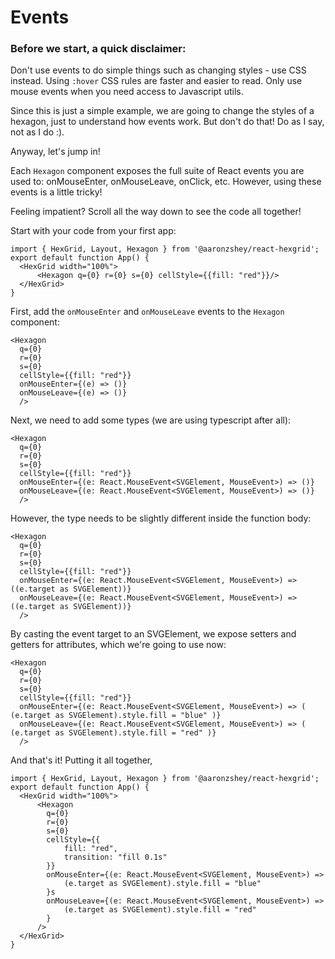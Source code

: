
<Meta title="Getting Started/Using Events" />

# Events

### Before we start, a quick disclaimer:

Don't use events to do simple things such as changing styles - use CSS instead.  Using `:hover` CSS 
rules are faster and easier to read.  Only use mouse events when you need access to Javascript utils.

Since this is just a simple example, we are going to change the styles of a hexagon, just to understand 
how events work.  But don't do that!  Do as I say, not as I do :).

Anyway, let's jump in!

Each `Hexagon` component exposes the full suite of React events you are used to: onMouseEnter, 
onMouseLeave, onClick, etc.  However, using these events is a little tricky! 

Feeling impatient?  Scroll all the way down to see the code all together!

Start with your code from your first app:

```tsx
import { HexGrid, Layout, Hexagon } from '@aaronzshey/react-hexgrid';
export default function App() {
  <HexGrid width="100%">
      <Hexagon q={0} r={0} s={0} cellStyle={{fill: "red"}}/>
  </HexGrid>
}
```

First, add the `onMouseEnter` and `onMouseLeave` events to the `Hexagon` component:

```tsx
<Hexagon 
  q={0} 
  r={0} 
  s={0} 
  cellStyle={{fill: "red"}}
  onMouseEnter={(e) => ()}
  onMouseLeave={(e) => ()}
  />
```

Next, we need to add some types (we are using typescript after all):

```tsx
<Hexagon 
  q={0} 
  r={0} 
  s={0} 
  cellStyle={{fill: "red"}}
  onMouseEnter={(e: React.MouseEvent<SVGElement, MouseEvent>) => ()}
  onMouseLeave={(e: React.MouseEvent<SVGElement, MouseEvent>) => ()}
  />
```

However, the type needs to be slightly different inside the function body:

```tsx
<Hexagon 
  q={0} 
  r={0} 
  s={0} 
  cellStyle={{fill: "red"}}
  onMouseEnter={(e: React.MouseEvent<SVGElement, MouseEvent>) => ((e.target as SVGElement))}
  onMouseLeave={(e: React.MouseEvent<SVGElement, MouseEvent>) => ((e.target as SVGElement))}
  />
```

By casting the event target to an SVGElement, we expose setters and getters
for attributes, which we're going to use now:

```tsx
<Hexagon 
  q={0} 
  r={0} 
  s={0} 
  cellStyle={{fill: "red"}}
  onMouseEnter={(e: React.MouseEvent<SVGElement, MouseEvent>) => ( (e.target as SVGElement).style.fill = "blue" )}
  onMouseLeave={(e: React.MouseEvent<SVGElement, MouseEvent>) => ( (e.target as SVGElement).style.fill = "red" )}
  />
```

And that's it!  Putting it all together,

```tsx
import { HexGrid, Layout, Hexagon } from '@aaronzshey/react-hexgrid';
export default function App() {
  <HexGrid width="100%">
      <Hexagon 
        q={0} 
        r={0} 
        s={0} 
        cellStyle={{ 
            fill: "red", 
            transition: "fill 0.1s" 
        }} 
        onMouseEnter={(e: React.MouseEvent<SVGElement, MouseEvent>) => 
            (e.target as SVGElement).style.fill = "blue"
        }s
        onMouseLeave={(e: React.MouseEvent<SVGElement, MouseEvent>) => 
            (e.target as SVGElement).style.fill = "red"
        }
      />
  </HexGrid>
}
```

<Story of={HexagonStory.Event} />